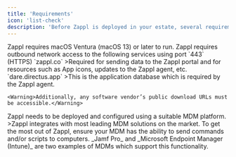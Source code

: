 ```yaml
---
title: 'Requirements'
icon: 'list-check'
description: 'Before Zappl is deployed in your estate, several requirements must be met to ensure a seamless and successful deployment.'
---
```


<Steps>
  <Step title="macOS Requirements">
    <Check>Zappl requires macOS Ventura (macOS 13) or later to run.</Check>
  </Step>
  <Step title="Network Requirements">
    <Check>Zappl requires outbound network access to the following services using port `443` (HTTPS)</Check>
    `zappl.co`
    >Required for sending data to the Zappl portal and for resources such as App icons, updates to the Zappl agent, etc.
    `dare.directus.app`
    >This is the application database which is required by the Zappl agent.
    
    <Warning>Additionally, any software vendor’s public download URLs must be accessible.</Warning>
  </Step>
  <Step title="Mobile Device Management (MDM)">
    <Check>Zappl needs to be deployed and configured using a suitable MDM platform.</Check>
    >Zappl integrates with most leading MDM solutions on the market. To get the most out of Zappl, ensure your MDM has the ability to send commands and/or scripts to computers. _Jamf Pro_ and _Microsoft Endpoint Manager (Intune)_ are two examples of MDMs which support this functionality.
  </Step>
</Steps>